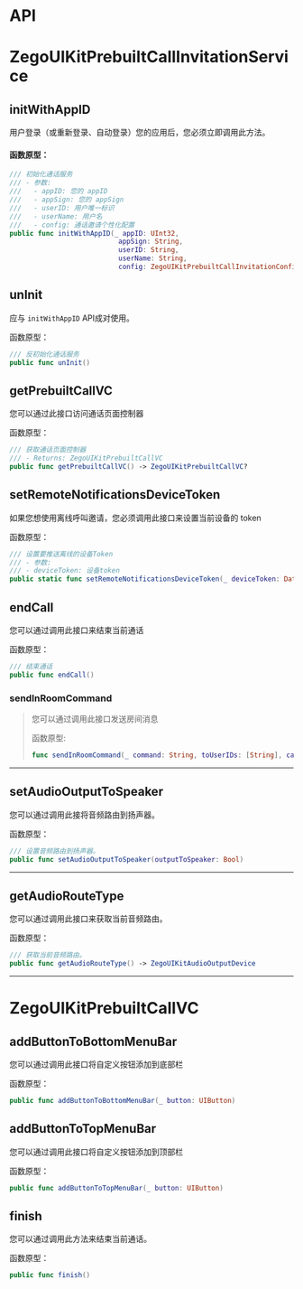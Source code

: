 # API


# ZegoUIKitPrebuiltCallInvitationService



## initWithAppID

用户登录（或重新登录、自动登录）您的应用后，您必须立即调用此方法。

#### 函数原型：

```swift
/// 初始化通话服务
/// - 参数:
///   - appID: 您的 appID
///   - appSign: 您的 appSign
///   - userID: 用户唯一标识
///   - userName: 用户名
///   - config: 通话邀请个性化配置
public func initWithAppID(_ appID: UInt32, 
                           appSign: String,
                           userID: String, 
                           userName: String, 
                           config: ZegoUIKitPrebuiltCallInvitationConfig)
```



## unInit

应与 `initWithAppID` API成对使用。

函数原型：

```swift 
/// 反初始化通话服务
public func unInit()
```



## getPrebuiltCallVC

您可以通过此接口访问通话页面控制器

函数原型：

```swift
/// 获取通话页面控制器
/// - Returns: ZegoUIKitPrebuiltCallVC
public func getPrebuiltCallVC() -> ZegoUIKitPrebuiltCallVC?
```



## setRemoteNotificationsDeviceToken

如果您想使用离线呼叫邀请，您必须调用此接口来设置当前设备的 token

函数原型：

```swift
/// 设置要推送离线的设备Token
/// - 参数:  
/// - deviceToken: 设备token
public static func setRemoteNotificationsDeviceToken(_ deviceToken: Data)
```



## endCall

您可以通过调用此接口来结束当前通话

函数原型：

```swift
/// 结束通话
public func endCall()
```

### sendInRoomCommand

> 您可以通过调用此接口发送房间消息
>
> 函数原型:
>
> ```swift
> func sendInRoomCommand(_ command: String, toUserIDs: [String], callback: ZegoSendInRoomCommandCallback?)
> ```
---


## setAudioOutputToSpeaker

您可以通过调用此接将音频路由到扬声器。

函数原型：

```swift
/// 设置音频路由到扬声器。
public func setAudioOutputToSpeaker(outputToSpeaker: Bool)
```
---


## getAudioRouteType

您可以通过调用此接口来获取当前音频路由。

函数原型：

```swift
/// 获取当前音频路由。
public func getAudioRouteType() -> ZegoUIKitAudioOutputDevice
```
---


# ZegoUIKitPrebuiltCallVC



## addButtonToBottomMenuBar

您可以通过调用此接口将自定义按钮添加到底部栏

函数原型：

```swift
public func addButtonToBottomMenuBar(_ button: UIButton)
```



## addButtonToTopMenuBar

您可以通过调用此接口将自定义按钮添加到顶部栏

函数原型：

```swift
public func addButtonToTopMenuBar(_ button: UIButton)
```



## finish

您可以通过调用此方法来结束当前通话。

函数原型：

```swift
public func finish()
```
